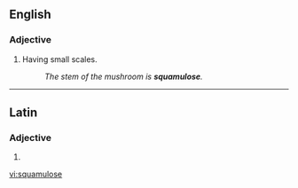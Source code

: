 ==English==

===Adjective===
{{en-adj}}

# {{context|botany|mycology}} Having small scales.
#: ''The stem of the mushroom is '''squamulose'''.''

----

==Latin==

===Adjective===
{{la-adj-form|squamulose}}

# {{inflection of|squamulosus|squamulosus|voc|m|s|lang=la}}

[[vi:squamulose]]